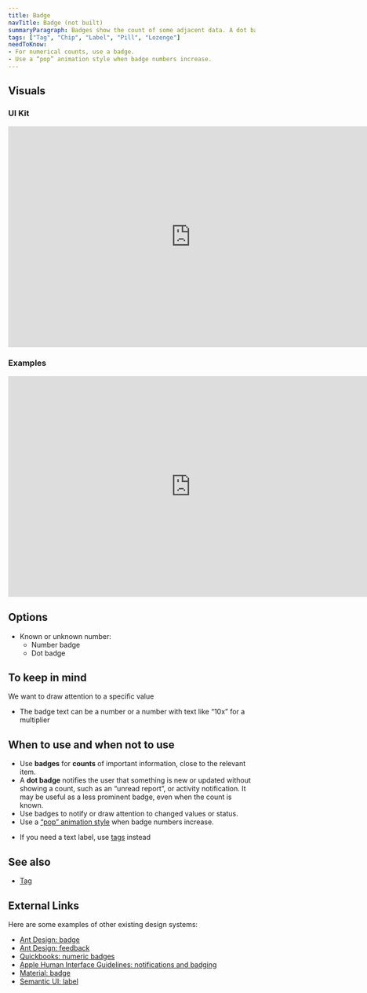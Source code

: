 ```yaml
---
title: Badge
navTitle: Badge (not built)
summaryParagraph: Badges show the count of some adjacent data. A dot badge notifies the user that something is new or updated without showing a count.
tags: ["Tag", "Chip", "Label", "Pill", "Lozenge"]
needToKnow:
- For numerical counts, use a badge.
- Use a “pop” animation style when badge numbers increase.
---
```



## Visuals

### UI Kit

<iframe style="border: none;" width="744" height="450" src="https://www.figma.com/embed?embed_host=share&url=https%3A%2F%2Fwww.figma.com%2Ffile%2Fe3TyAOZKfLg9cA01Iy1Mgm%2FKaizen-Site-embed%3Fnode-id%3D1273%253A23198" allowfullscreen></iframe>

### Examples

<iframe style="border: none;" width="744" height="450" src="https://www.figma.com/embed?embed_host=share&url=https%3A%2F%2Fwww.figma.com%2Ffile%2Fe3TyAOZKfLg9cA01Iy1Mgm%2FKaizen-Site-embed%3Fnode-id%3D1273%253A23225" allowfullscreen></iframe>

## Options

*   Known or unknown number:
    *   Number badge
    *   Dot badge

## To keep in mind

We want to draw attention to a specific value

*   The badge text can be a number or a number with text like “10x” for a multiplier

## When to use and when not to use

<DosAndDonts>
<Do>

*   Use **badges** for **counts** of important information, close to the relevant item.
*   A **dot badge** notifies the user that something is new or updated without showing a count, such as an “unread report”, or activity notification. It may be useful as a less prominent badge, even when the count is known.
*   Use badges to notify or draw attention to changed values or status.
*   Use a [“pop” animation style](/guidelines/animation) when badge numbers increase.

</Do>
<Dont>

*   If you need a text label, use [tags](/components/tag) instead

</Dont>
</DosAndDonts>

## See also

*   [Tag](/components/tag)

## External Links

Here are some examples of other existing design systems:

- [Ant Design: badge](https://ant.design/components/badge/)
- [Ant Design: feedback](https://ant.design/docs/spec/feedback)
- [Quickbooks: numeric badges](https://designsystem.quickbooks.com/component/numeric-badges/)
- [Apple Human Interface Guidelines: notifications and badging](https://developer.apple.com/design/human-interface-guidelines/carekit/user-interaction/notifications-and-badging/)
- [Material: badge](https://material-ui.com/components/badges/)
- [Semantic UI: label](https://semantic-ui.com/elements/label.html)

